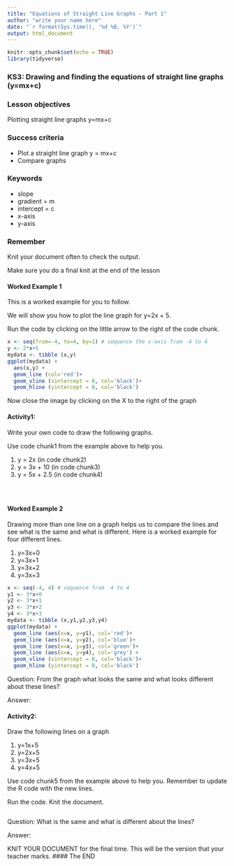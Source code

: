 ```yaml
---
title: "Equations of Straight Line Graphs - Part 1"
author: "write your name here"
date: "`r format(Sys.time(), '%d %B, %Y')`"
output: html_document
---
```


```r
knitr::opts_chunk$set(echo = TRUE)
library(tidyverse)
```

### KS3: Drawing and finding the equations of straight line graphs (y=mx+c)

### Lesson objectives
Plotting straight line graphs y=mx+c

### Success criteria
* Plot a straight line graph y = mx+c
* Compare graphs

### Keywords
* slope
* gradient = m
* intercept = c
* x-axis
* y-axis

### Remember
Knit your document often to check the output.

Make sure you do a final knit at the end of the lesson

#### Worked Example 1
This is a worked example for you to follow.

We will show you how to plot the line graph for y=2x + 5.

Run the code by clicking on the little arrow to the right of the code chunk.

```r
x <- seq(from=-4, to=4, by=1) # sequence the x-axis from -4 to 4
y <- 2*x+5
mydata <- tibble (x,y)
ggplot(mydata) +
  aes(x,y) +
  geom_line (col='red')+
  geom_vline (xintercept = 0, col='black')+
  geom_hline (yintercept = 0, col='black')

```
Now close the image by clicking on the X to the right of the graph

#### Activity1:  
Write your own code to draw the following graphs.

Use code chunk1 from the example above to help you.

1. y = 2x (in code chunk2)
2. y = 3x + 10 (in code chunk3)
3. y = 5x + 2.5 (in code chunk4)


```r

```

```r

```

```r

```

#### Worked Example 2
Drawing more than one line on a graph helps us to compare the lines and see what is the same and what is different.
Here is a worked example for four different lines.

1. y=3x+0 
2. y=3x+1
3. y=3x+2
4. y=3x+3


```r
x <- seq(-4, 4) # sequence from -4 to 4
y1 <- 3*x+0
y2 <- 3*x+1
y3 <- 3*x+2
y4 <- 3*x+3
mydata <- tibble (x,y1,y2,y3,y4)
ggplot(mydata) +
  geom_line (aes(x=x, y=y1), col='red')+
  geom_line (aes(x=x, y=y2), col='blue')+
  geom_line (aes(x=x, y=y3), col='green')+
  geom_line (aes(x=x, y=y4), col='grey') +
  geom_vline (xintercept = 0, col='black')+
  geom_hline (yintercept = 0, col='black')

```
Question:  From the graph what looks the same and what looks different about these lines?

Answer:

#### Activity2:
Draw the following lines on a graph

1. y=1x+5
2. y=2x+5
3. y=3x+5
4. y=4x+5

Use code chunk5 from the example above to help you. Remember to update the R code with the new lines. 

Run the code.  Knit the document.

```r


```
Question: What is the same and what is different about the lines?

Answer:



KNIT YOUR DOCUMENT for the final time.  This will be the version that your teacher marks.
#### The END
